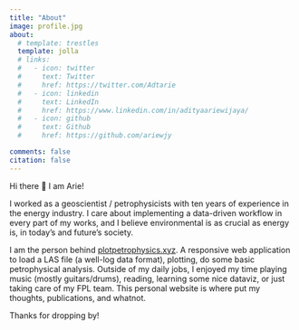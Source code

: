 ```yaml
---
title: "About"
image: profile.jpg
about:
  # template: trestles
  template: jolla
  # links:
  #   - icon: twitter
  #     text: Twitter
  #     href: https://twitter.com/Adtarie
  #   - icon: linkedin
  #     text: LinkedIn
  #     href: https://www.linkedin.com/in/adityaariewijaya/
  #   - icon: github
  #     text: Github
  #     href: https://github.com/ariewjy

comments: false
citation: false
---
```


Hi there 👋 I am Arie!

I worked as a geoscientist / petrophysicists with ten years of experience in the energy industry. I care about implementing a data-driven workflow in every part of my works, and I believe environmental is as crucial as energy is, in today's and future's society. 
<!-- When not working, I am usually spending my time alone as introvert, or more often than not busy as a full-time Dad!  -->

I am the person behind [plotpetrophysics.xyz](https://plotpetrophysics.xyz/). A responsive web application to load a LAS file (a well-log data format), plotting, do some basic petrophysical analysis. Outside of my daily jobs, I enjoyed my time playing music (mostly guitars/drums), reading, learning some nice dataviz, or just taking care of my FPL team. This personal website is where put my thoughts, publications, and whatnot. 
<!-- I always into manga like One Piece and Black Clover, but recently found manhwa like The Legend of Northern Blade pretty awesome too!  -->

Thanks for dropping by!
